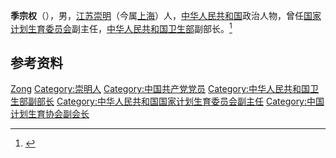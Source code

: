 '''季宗权'''（{{bd|1922年||1989年|}}），男，[[江苏|江苏]][[崇明县|崇明]]（今属[[上海|上海]]）人，[[中华人民共和国|中华人民共和国]]政治人物，曾任[[国家计划生育委员会|国家计划生育委员会]]副主任，[[中华人民共和国卫生部|中华人民共和国卫生部]]副部长。<ref>{{Cite book|title=中国当代社会活动家辞典|author=雍桂良编撰|publisher=学苑出版社|year=1999|isbn=7-80060-934-0|location=北京|pages=}}</ref>

== 参考资料 ==
{{reflist}}

{{中国人物小作品}}
{{Navboxes
| title  = 季宗权在[[中国人口学会|中国人口学会]]的职务
| list1  =
{{中国人口学会第二届理事会}}
}}

{{Authority control}}
{{DEFAULTSORT:Ji季}}
[[Category:季姓|Zong]]
[[Category:崇明人|Category:崇明人]]
[[Category:中国共产党党员|Category:中国共产党党员]]
[[Category:中华人民共和国卫生部副部长|Category:中华人民共和国卫生部副部长]]
[[Category:中华人民共和国国家计划生育委员会副主任|Category:中华人民共和国国家计划生育委员会副主任]]
[[Category:中国计划生育协会副会长|Category:中国计划生育协会副会长]]